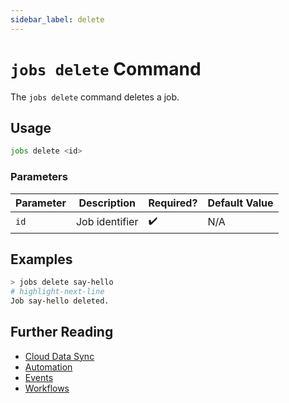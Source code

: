 ```yaml
---
sidebar_label: delete
---
```


# `jobs delete` Command

The `jobs delete` command deletes a job.

## Usage

```bash
jobs delete <id>
```

### Parameters

| Parameter | Description    | Required? | Default Value |
| --------- | -------------- | --------- | ------------- |
| `id`      | Job identifier | ✔️        | N/A           |

## Examples

```bash
> jobs delete say-hello
# highlight-next-line
​Job say-hello deleted.
```

## Further Reading

- [Cloud Data Sync](../../../../concepts/cloud-data-sync/index.mdx)
- [Automation](../../../../concepts/automation/index.mdx)
- [Events](../../../events/index.mdx)
- [Workflows](../../../workflows/index.mdx)

